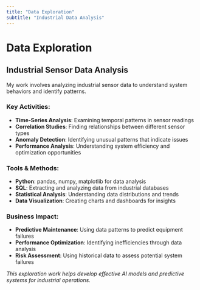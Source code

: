 ```yaml
---
title: "Data Exploration"
subtitle: "Industrial Data Analysis"
---
```


# Data Exploration

## Industrial Sensor Data Analysis

My work involves analyzing industrial sensor data to understand system behaviors and identify patterns.

### Key Activities:
- **Time-Series Analysis**: Examining temporal patterns in sensor readings
- **Correlation Studies**: Finding relationships between different sensor types
- **Anomaly Detection**: Identifying unusual patterns that indicate issues
- **Performance Analysis**: Understanding system efficiency and optimization opportunities

### Tools & Methods:
- **Python**: pandas, numpy, matplotlib for data analysis
- **SQL**: Extracting and analyzing data from industrial databases
- **Statistical Analysis**: Understanding data distributions and trends
- **Data Visualization**: Creating charts and dashboards for insights

### Business Impact:
- **Predictive Maintenance**: Using data patterns to predict equipment failures
- **Performance Optimization**: Identifying inefficiencies through data analysis
- **Risk Assessment**: Using historical data to assess potential system failures

*This exploration work helps develop effective AI models and predictive systems for industrial operations.*
